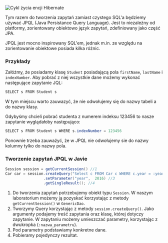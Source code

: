 ![Cykl życia encji Hibernate](/02-persistance-orm/hibernate_states.png)

Tym razem do tworzenia zapytań zamiast czystego SQL'a będziemy używać JPQL (Java Persistance Query Language). 
Jest to niezależny od platformy, zorientowany obiektowo język zapytań, zdefiniowany jako część JPA.

JPQL jest mocno inspirowany SQL'em, jednak m.in. ze względu na zorientowanie obiektowe posiada kilka różnic.



### Przykłady

Załóżmy, że posiadamy klasę `Student` posiadającą pola `firstName`, `lastName` i `indexNumber`. Aby pobrać z niej wszystkie dane możemy wykonać następujące zapytanie JQL:

```java
SELECT s FROM Student s
```
W tym miejscu warto zauwazyć, że nie odwołujemy się do nazwy tabeli a do nazwy klasy.

Gdybyśmy chcieli pobrać studenta z numerem indeksu 123456 to nasze zapytanie wyglądałoby następująco:

```java
SELECT s FROM Student s WHERE s.indexNumber = 123456
```
Ponownie trzeba zauważyć, że w JPQL nie odwołujemy sie do nazwy kolumny tylko do nazwy pola.


### Tworzenie zapytań JPQL w Javie

```java
Session session = getCurrentSession() //1
Car car = session.createQuery("Select c FROM Car c WHERE c.year = :year", Car.class) //2
                 .setParameter("year",  2016) //3
                 .getSingleResult(); //4
```

1. Do tworzenia zapytań potrzebujemy obiekt typu `Session`. W naszym laboratorium możemy ją pozyskać korzystając z metody `getCurrentSession()` w `GenericDao`.
1. Tworzymy Query korzystając z metody `session.createQuery()`. Jako argumenty podajemy treść zapytania oraz klasę, której dotyczy zapytanie. W zapytaniu możemy umieszczać parametry, korzystając z dwukropka (`:nazwa_parametru`).
1. Pod parametry podstawiamy konkretne dane.
1. Pobieramy pojedynczy rezultat.

